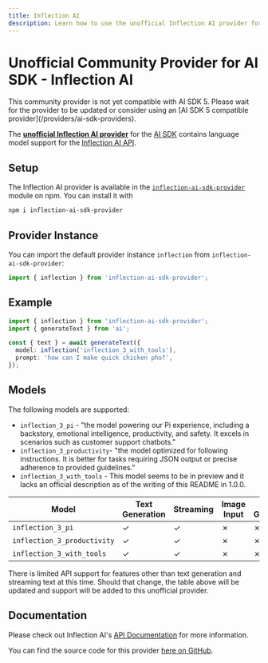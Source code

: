 ```yaml
---
title: Inflection AI
description: Learn how to use the unofficial Inflection AI provider for the AI SDK.
---
```


# Unofficial Community Provider for AI SDK - Inflection AI

<Note type="warning">
  This community provider is not yet compatible with AI SDK 5. Please wait for
  the provider to be updated or consider using an [AI SDK 5 compatible
  provider](/providers/ai-sdk-providers).
</Note>

The **[unofficial Inflection AI provider](https://www.npmjs.com/package/inflection-ai-sdk-provider)** for the [AI SDK](/docs) contains language model support for the [Inflection AI API](https://developers.inflection.ai/).

## Setup

The Inflection AI provider is available in the [`inflection-ai-sdk-provider`](https://www.npmjs.com/package/inflection-ai-sdk-provider) module on npm. You can install it with

```bash
npm i inflection-ai-sdk-provider
```

## Provider Instance

You can import the default provider instance `inflection` from `inflection-ai-sdk-provider`:

```ts
import { inflection } from 'inflection-ai-sdk-provider';
```

## Example

```ts
import { inflection } from 'inflection-ai-sdk-provider';
import { generateText } from 'ai';

const { text } = await generateText({
  model: inflection('inflection_3_with_tools'),
  prompt: 'how can I make quick chicken pho?',
});
```

## Models

The following models are supported:

- `inflection_3_pi` - "the model powering our Pi experience, including a backstory, emotional intelligence, productivity, and safety. It excels in scenarios such as customer support chatbots."
- `inflection_3_productivity`- "the model optimized for following instructions. It is better for tasks requiring JSON output or precise adherence to provided guidelines."
- `inflection_3_with_tools` - This model seems to be in preview and it lacks an official description as of the writing of this README in 1.0.0.

| Model                       | Text Generation | Streaming | Image Input | Object Generation | Tool Usage | Tool Streaming |
| --------------------------- | --------------- | --------- | ----------- | ----------------- | ---------- | -------------- |
| `inflection_3_pi`           | ✓               | ✓         | ✗           | ✗                 | ✗          | ✗              |
| `inflection_3_productivity` | ✓               | ✓         | ✗           | ✗                 | ✗          | ✗              |
| `inflection_3_with_tools`   | ✓               | ✓         | ✗           | ✗                 | ✗          | ✗              |

There is limited API support for features other than text generation and streaming text at this time. Should that change, the table above will be updated and support will be added to this unofficial provider.

## Documentation

Please check out Inflection AI's [API Documentation](https://developers.inflection.ai/docs/api-reference) for more information.

You can find the source code for this provider [here on GitHub](https://github.com/Umbrage-Studios/inflection-ai-sdk-provider).

